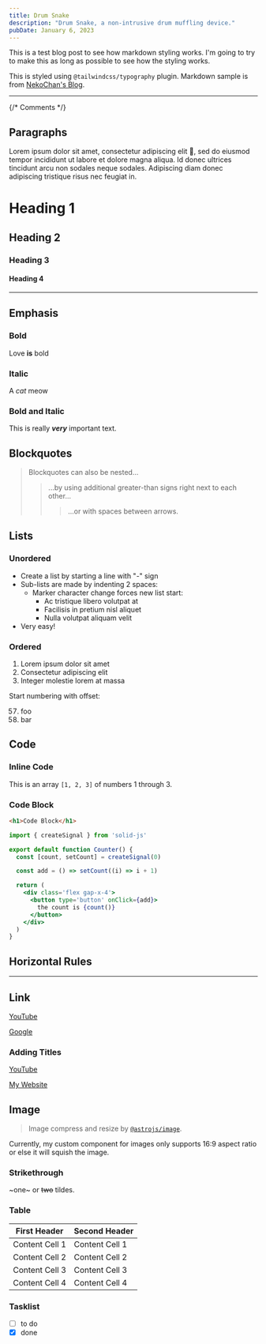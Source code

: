 ```yaml
---
title: Drum Snake
description: "Drum Snake, a non-intrusive drum muffling device."
pubDate: January 6, 2023
---
```


This is a test blog post to see how markdown styling works. I'm going to try to make this as long as possible to see how the styling works.

This is styled using `@tailwindcss/typography` plugin. Markdown sample is from [NekoChan's Blog](https://neko-astro-blog.vercel.app/blog/hello-world).

---

{/* Comments */}

## Paragraphs

Lorem ipsum dolor sit amet, consectetur adipiscing elit 🤣, sed do eiusmod tempor incididunt ut labore et dolore magna aliqua. Id donec ultrices tincidunt arcu non sodales neque sodales. Adipiscing diam donec adipiscing tristique risus nec feugiat in.


# Heading 1

## Heading 2

### Heading 3

#### Heading 4

---

## Emphasis

### Bold

Love **is** bold

### Italic

A _cat_ meow

### Bold and Italic

This is really **_very_** important text.

## Blockquotes

> Blockquotes can also be nested...
>
> > ...by using additional greater-than signs right next to each other...
> >
> > > ...or with spaces between arrows.

## Lists

### Unordered

- Create a list by starting a line with "*-*" sign
- Sub-lists are made by indenting 2 spaces:
  - Marker character change forces new list start:
    - Ac tristique libero volutpat at
    * Facilisis in pretium nisl aliquet
    - Nulla volutpat aliquam velit
- Very easy!

### Ordered

1. Lorem ipsum dolor sit amet
2. Consectetur adipiscing elit
3. Integer molestie lorem at massa

Start numbering with offset:

57. foo
1. bar

## Code

### Inline Code

This is an array `[1, 2, 3]` of numbers 1 through 3.

### Code Block

```html
<h1>Code Block</h1>
```

```jsx
import { createSignal } from 'solid-js'

export default function Counter() {
  const [count, setCount] = createSignal(0)

  const add = () => setCount((i) => i + 1)

  return (
    <div class='flex gap-x-4'>
      <button type='button' onClick={add}>
        the count is {count()}
      </button>
    </div>
  )
}
```

## Horizontal Rules

---

## Link

[YouTube](https://youtube.com)

[Google](https://google.com)

### Adding Titles

[YouTube](https://youtube.com 'Go to YouTube')

[My Website](https://lanceross.xyz 'Lance Ross')

## Image

> Image compress and resize by [`@astrojs/image`](https://docs.astro.build/en/guides/integrations-guide/image/ "@astrojs/image's guide"). 

Currently, my custom component for images only supports 16:9 aspect ratio or else it will squish the image.

<BlogImage src={Poster} alt="Poster for Drum Snake. Dead, Silent." />


### Strikethrough

~one~ or ~~two~~ tildes.

### Table

| First Header   | Second Header  |
| -------------- | -------------- |
| Content Cell 1 | Content Cell 1 |
| Content Cell 2 | Content Cell 2 |
| Content Cell 3 | Content Cell 3 |
| Content Cell 4 | Content Cell 4 |

### Tasklist

- [ ] to do
- [x] done

